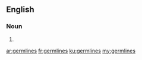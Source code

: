 ==English==

===Noun===
{{head|en|plural}}

# {{plural of|germline|lang=en}}

[[ar:germlines]]
[[fr:germlines]]
[[ku:germlines]]
[[my:germlines]]